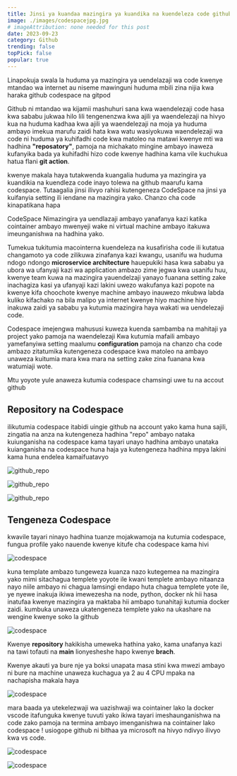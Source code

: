```yaml
---
title: Jinsi ya kuandaa mazingira ya kuandika na kuendeleza code github kwa kutumia codespace
image: ./images/codespacejpg.jpg
# imageAttribution: none needed for this post
date: 2023-09-23
category: Github
trending: false
topPick: false
popular: true
---
```


Linapokuja swala la huduma ya mazingira ya uendelazaji wa code kwenye mtandao wa internet au niseme mawinguni
huduma mbili zina nijia kwa haraka github codespace na gitpod 

Github ni mtandao wa kijamii mashuhuri sana kwa waendelezaji code hasa kwa sababu jukwaa hilo
lili tengenenzwa kwa ajili ya waendelezaji na hivyo kua na huduma kadhaa kwa ajili ya waendelezaji na 
moja ya huduma ambayo imekua marufu zaidi hata kwa watu wasiyokuwa waendelezaji wa code ni huduma ya kuhifadhi 
code kwa matoleo na matawi kwenye mti wa hadhina **"reposatory"**, pamoja na michakato mingine ambayo inaweza kufanyika bada ya kuhifadhi hizo code kwenye hadhina 
kama vile kuchukua hatua flani **git action**.

kwenye makala haya tutakwenda kuangalia huduma ya mazingira ya kuandikia na kuendleza code inayo tolewa na github maarufu kama codespace. Tutaagalia jinsi ilivyo rahisi kutengeneza CodeSpace na jinsi ya kuifanyia setting ili iendane na mazingira yako. Chanzo cha code kinapatikana hapa

CodeSpace Nimazingira ya uendlazaji ambayo yanafanya kazi katika cointainer ambayo mwenyeji wake ni virtual machine ambayo itakuwa imeunganishwa na hadhina yako.

Tumekua tukitumia macointerna kuendeleza na kusafirisha code ili kutatua changamoto ya code zilikuwa zinafanya kazi kwangu, usanifu wa huduma ndogo ndongo **microservice architecture** hauepukiki hasa kwa sababu ya ubora wa ufanyaji kazi wa application ambazo zime jegwa kwa usanifu huu, kwenye team kuwa na mazingira yauendelzaji yanayo fuanana setting zake inachagiza 
kasi ya ufanyaji kazi lakini uwezo wakufanya kazi popote na kwenye kifa choochote 
kwenye machine ambayo inauwezo mkubwa labda kuliko kifachako na bila malipo ya internet kwenye hiyo machine hiyo inakuwa zaidi ya sababu ya kutumia mazingira haya wakati wa uendelezaji code. 

Codespace imejengwa mahususi kuweza kuenda
sambamba na mahitaji ya project yako pamoja na waendelezaji Kwa kutumia mafaili ambayo yamefanyiwa setting maalumu **configuration** pamoja na chanzo cha code ambazo zitatumika kutengeneza codespace kwa matoleo na ambayo unaweza kuitumia mara kwa mara na setting zake zina fuanana kwa watumiaji wote.

Mtu yoyote yule anaweza kutumia codespace chamsingi uwe tu na accout github 

## Repository na Codespace

ilikutumia codespace itabidi uingie github na account yako kama huna sajili, 
zingatia na anza na kutengeneza hadhina "repo" ambayo nataka kuiunganisha na codespace kama tayari unayo hadhina
ambayo unataka kuianganisha na codespace huna haja ya kutengeneza hadhina mpya lakini kama huna endelea kamaifuatavyo

![github_repo](https://i.ibb.co/qBr5pV8/github-codespace-rep0edit2.jpg)

![github_repo](https://i.ibb.co/GWCcBYp/github-codespace-rep1.jpg)

![github_repo](https://i.ibb.co/BZkqyvf/github-codespace-rep2.jpg)

## Tengeneza Codespace

kwavile tayari ninayo hadhina tuanze mojakwamoja na kutumia codespace, fungua profile yako nauende kwenye kitufe cha codespace kama hivi

![codespace](https://i.ibb.co/F3q01Yw/devduara0-codespace-rasa.jpg)

kuna template ambazo tungeweza kuanza nazo kutegemea na mazingira yako mimi sitachagua templete yoyote ile kwani templete ambayo nitaanza nayo
niile ambayo ni chagua lamsingi endapo huta chagua templete yote ile, ye nyewe inakuja ikiwa imewezesha na node, python, docker nk hii hasa inatufaa
kwenye mazingira ya maktaba hii ambapo tunahitaji kutumia docker zaidi. kumbuka unaweza ukatengeneza templete yako na ukashare na
wengine kwenye soko la github 

![codespace](https://i.ibb.co/TWbDZcr/devduara0-Codespaces-newenv.jpg)

Kwenye **repository** hakikisha umeweka hathina yako, kama unafanya kazi na tawi tofauti na **main**
lionyesheshe hapo kwenye **brach**.

Kwenye akauti ya bure nje ya boksi unapata masa stini kwa mwezi ambayo ni bure
na machine unaweza kuchagua ya 2 au 4 CPU mpaka na nachapisha makala haya

![codespace](https://i.ibb.co/CKBS0L9/Create-new-codespace.jpg)


mara baada ya utekelezwaji wa uazishwaji wa cointainer lako la docker vscode itafunguka kwenye tuvuti yako ikiwa tayari 
imeshaunganishwa na code zako pamoja na termina ambayo imenganishwa na cointainer lako codespace ! usiogope github ni bithaa ya microsoft 
na hivyo ndivyo ilivyo kwa vs code.

![codespace](https://i.ibb.co/2gQ5dkQ/codespace-vscode.jpg)

![codespace](https://i.ibb.co/0FtL4wF/devduara0-codespace-vscode.jpg)

